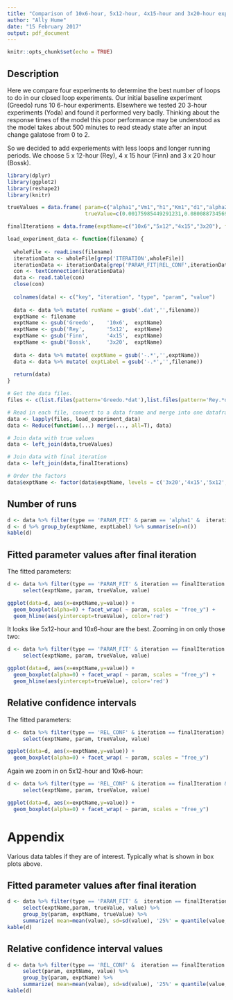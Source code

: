 ```yaml
---
title: "Comparison of 10x6-hour, 5x12-hour, 4x15-hour and 3x20-hour experiments."
author: "Ally Hume"
date: "15 February 2017"
output: pdf_document
---
```


```r
knitr::opts_chunk$set(echo = TRUE)
```

## Description


Here we compare four experiments to determine the best number of loops to do in our closed loop experiments. Our initial baseline experiment (Greedo) runs 10 6-hour experiments.  Elsewhere we tested 20 3-hour experiments (Yoda) and found it performed very badly. Thinking about the response times of the
model this poor performance may be understood as the model takes about 500 minutes to read steady state after an input change galatose from 0 to 2.

So we decided to add experiements with less loops and longer running periods. We choose 5 x 12-hour (Rey), 4 x 15 hour (Finn) and 3 x 20 hour (Bossk).



```r
library(dplyr)
library(ggplot2)
library(reshape2)
library(knitr)

trueValues = data.frame( param=c("alpha1","Vm1","h1","Km1","d1","alpha2","d2","Kf","Kb"),
                         trueValue=c(0.00175985449291231,0.0800887345690361,2.22548971250921,3.35948035905386,0.0100614569676223,1,1,1,1) )

finalIterations = data.frame(exptName=c("10x6","5x12","4x15","3x20"), finalIteration=c(10,5,4,3))

load_experiment_data <- function(filename) {
  
  wholeFile <- readLines(filename)
  iterationData <- wholeFile[grep('ITERATION',wholeFile)]
  iterationData <- iterationData[grep('PARAM_FIT|REL_CONF',iterationData)]
  con <- textConnection(iterationData)
  data <- read.table(con)
  close(con)
  
  colnames(data) <- c("key", "iteration", "type", "param", "value")
  
  data <- data %>% mutate( runName = gsub('.dat','',filename))
  exptName <- filename
  exptName <- gsub('Greedo',    '10x6',  exptName)
  exptName <- gsub('Rey',       '5x12',  exptName)
  exptName <- gsub('Finn',      '4x15',  exptName)
  exptName <- gsub('Bossk',     '3x20',  exptName)
  
  data <- data %>% mutate( exptName = gsub('-.*','',exptName))
  data <- data %>% mutate( exptLabel = gsub('-.*','',filename))
  
  return(data)
}
```

```r
# Get the data files.
files <- c(list.files(pattern='Greedo.*dat'),list.files(pattern='Rey.*dat'),list.files(pattern='Finn.*dat'),list.files(pattern='Bossk.*dat'))

# Read in each file, convert to a data frame and merge into one dataframe
data <- lapply(files, load_experiment_data)
data <- Reduce(function(...) merge(..., all=T), data)

# Join data with true values
data <- left_join(data,trueValues)

# Join data with final iteration
data <- left_join(data,finalIterations)

# Order the factors
data$exptName <- factor(data$exptName, levels = c('3x20','4x15','5x12','10x6'))

```

## Number of runs

```r
d <- data %>% filter(type == 'PARAM_FIT' & param == 'alpha1' &  iteration == finalIteration)
d <- d %>% group_by(exptName, exptLabel) %>% summarise(n=n())
kable(d)
```

## Fitted parameter values after final iteration 

The fitted parameters:

```r
d <- data %>% filter(type == 'PARAM_FIT' & iteration == finalIteration ) %>% 
     select(exptName, param, trueValue, value) 

ggplot(data=d, aes(x=exptName,y=value)) + 
  geom_boxplot(alpha=0) + facet_wrap( ~ param, scales = "free_y") +
  geom_hline(aes(yintercept=trueValue), color='red')
```

It looks like 5x12-hour and 10x6-hour are the best. Zooming in on only those two:

```r
d <- data %>% filter(type == 'PARAM_FIT' & iteration == finalIteration & (exptName %in% c('5x12','10x6')) ) %>% 
     select(exptName, param, trueValue, value) 

ggplot(data=d, aes(x=exptName,y=value)) + 
  geom_boxplot(alpha=0) + facet_wrap( ~ param, scales = "free_y") +
  geom_hline(aes(yintercept=trueValue), color='red')
```



## Relative confidence intervals

The fitted parameters:

```r
d <- data %>% filter(type == 'REL_CONF' & iteration == finalIteration) %>% 
     select(exptName, param, trueValue, value) 

ggplot(data=d, aes(x=exptName,y=value)) + 
  geom_boxplot(alpha=0) + facet_wrap( ~ param, scales = "free_y") 
```

Again we zoom in on 5x12-hour and 10x6-hour:

```r
d <- data %>% filter(type == 'REL_CONF' & iteration == finalIteration & (exptName %in% c('5x12','10x6'))) %>% 
     select(exptName, param, trueValue, value) 

ggplot(data=d, aes(x=exptName,y=value)) + 
  geom_boxplot(alpha=0) + facet_wrap( ~ param, scales = "free_y") 
```


# Appendix

Various data tables if they are of interest.  Typically what is shown in box plots above.

## Fitted parameter values after final iteration 

```r
d <- data %>% filter(type == 'PARAM_FIT' &  iteration == finalIteration) %>% 
     select(exptName,param, trueValue, value) %>% 
     group_by(param, exptName, trueValue) %>% 
     summarize( mean=mean(value), sd=sd(value), '25%' = quantile(value, probs=0.25), '50%' = quantile(value, probs=0.5), '75%' = quantile(value, probs=0.75),   min=min(value), max=max(value))
kable(d)
```

## Relative confidence interval values

```r
d <- data %>% filter(type == 'REL_CONF' &  iteration == finalIteration ) %>% 
     select(param, exptName, value) %>% 
     group_by(param, exptName) %>% 
     summarize( mean=mean(value), sd=sd(value), '25%' = quantile(value, probs=0.25), '50%' = quantile(value, probs=0.5), '75%' = quantile(value, probs=0.75))
kable(d)
```




